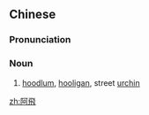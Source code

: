{{also|阿飞}}
==Chinese==
{{zh-forms|s=阿飞}}

===Pronunciation===
{{zh-pron
|m=āfēi
|c=aa3 fei1
|cat=n
}}

===Noun===
{{zh-noun}}

# {{lb|zh|colloquial}} [[hoodlum]], [[hooligan]], street [[urchin]]

[[zh:阿飛]]